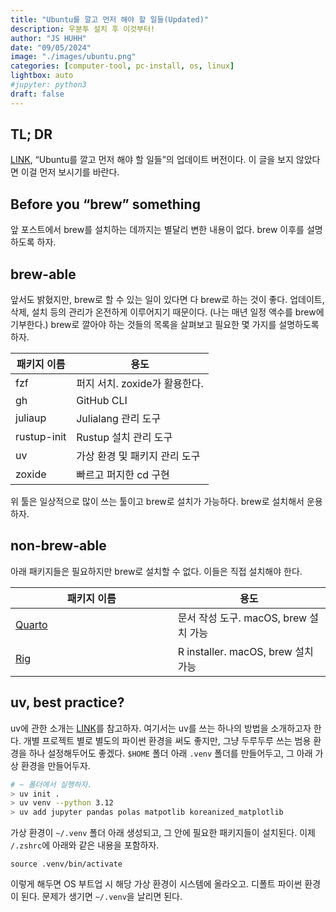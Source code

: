 ```yaml
---
title: "Ubuntu를 깔고 먼저 해야 할 일들(Updated)" 
description: 우분투 설치 후 이것부터!   
author: "JS HUHH"
date: "09/05/2024"
image: "./images/ubuntu.png"
categories: [computer-tool, pc-install, os, linux]
lightbox: auto
#jupyter: python3
draft: false
---
```


## TL; DR
[LINK](https://blog.lostineconomics.com/posts/computer-tool/2023-11-03-first-thing-ubuntu.html), "Ubuntu를 깔고 먼저 해야 할 일들"의 업데이트 버전이다. 이 글을 보지 않았다면 이걸 먼저 보시기를 바란다.  

## Before you "brew" something

앞 포스트에서 brew를 설치하는 데까지는 별달리 변한 내용이 없다. brew 이후를 설명하도록 하자. 

## brew-able

앞서도 밝혔지만, brew로 할 수 있는 일이 있다면 다 brew로 하는 것이 좋다. 업데이트, 삭제, 설치 등의 관리가 온전하게 이루어지기 때문이다. (나는 매년 일정 액수를 brew에 기부한다.) brew로 깔아야 하는 것들의 목록을 살펴보고 필요한 몇 가지를 설명하도록 하자. 

| 패키지 이름 | 용도 |
|--------------|-------------|
| fzf     | 퍼지 서치. zoxide가 활용한다. |
| gh     | GitHub CLI |
| juliaup     | Julialang 관리 도구 |
| rustup-init     | Rustup 설치 관리 도구 |
| uv     | 가상 환경 및 패키지 관리 도구 |
| zoxide     | 빠르고 퍼지한 cd 구현 |

위 툴은 일상적으로 많이 쓰는 툴이고 brew로 설치가 가능하다. brew로 설치해서 운용하자. 

## non-brew-able

아래 패키지들은 필요하지만 brew로 설치할 수 없다. 이들은 직접 설치해야 한다.

| 패키지 이름 | 용도 |
|--------------|-------------|
| [Quarto](https://docs.posit.co/resources/install-quarto.html) | 문서 작성 도구. macOS, brew 설치 가능 |
| [Rig](https://github.com/r-lib/rig?tab=readme-ov-file#id-macos-installer)  | R installer. macOS, brew 설치 가능 |

## uv, best practice? 

uv에 관한 소개는 [LINK](https://blog.lostineconomics.com/posts/computer-tool/2024-09-02-uv-ultimate-virtual-env.html)를 참고하자. 여기서는 uv를 쓰는 하나의 방법을 소개하고자 한다. 개별 프로젝트 별로 별도의 파이썬 환경을 써도 좋지만, 그냥 두루두루 쓰는 범용 환경을 하나 설정해두어도 좋겠다. `$HOME` 폴더 아래 `.venv` 폴더를 만들어두고, 그 아래 가상 환경을 만들어두자.

```zsh
# ~ 폴더에서 실행하자. 
> uv init . 
> uv venv --python 3.12 
> uv add jupyter pandas polas matpotlib koreanized_matplotlib
```

가상 환경이 `~/.venv` 폴더 아래 생성되고, 그 안에 필요한 패키지들이 설치된다. 이제 `/.zshrc`에 아래와 같은 내용을 포함하자. 

```.zshrc
source .venv/bin/activate
```

이렇게 해두면 OS 부트업 시 해당 가상 환경이 시스템에 올라오고. 디폴트 파이썬 환경이 된다. 문제가 생기면 `~/.venv`을 날리면 된다. 





